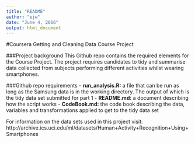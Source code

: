 ```yaml
---
title: "README"
author: "ejw"
date: "June 4, 2016"
output: html_document
---
```


#Coursera Getting and Cleaning Data Course Project

###Project background
This Github repo contains the required elements for the Course Project. The project requires candidates to tidy and summarise data collected from subjects performing different activities whilst wearing smartphones.

###Github repo requirements
- **run_analysis.R:** a file that can be run as long as the Samsung data is in the working directory. The output of which is the tidy data set submitted for part 1
- **README.md:** a document describing how the script works
- **CodeBook.md:** the code book describing the data, variables and transformations applied to get to the tidy data set

For information on the data sets used in this project visit: http://archive.ics.uci.edu/ml/datasets/Human+Activity+Recognition+Using+Smartphones
